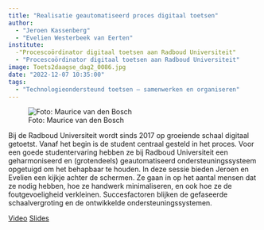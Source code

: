 ```yaml
---
title: "Realisatie geautomatiseerd proces digitaal toetsen"
author:
  - "Jeroen Kassenberg"
  - "Evelien Westerbeek van Eerten"
institute: 
  -"Procescoördinator digitaal toetsen aan Radboud Universiteit"
  - "Procescoördinator digitaal toetsen aan Radboud Universiteit"
image: Toets2daagse_dag2_0086.jpg
date: "2022-12-07 10:35:00"
tags: 
  - "Technologieondersteund toetsen – samenwerken en organiseren"
---
```


::: {.column-margin}
![Foto: Maurice van den Bosch](Toets2daagse_dag2_0086.jpg)
:::

Bij de Radboud Universiteit wordt sinds 2017 op groeiende schaal digitaal getoetst. Vanaf het begin is de student centraal gesteld in het proces. Voor een goede studentervaring hebben ze bij Radboud Universiteit een geharmoniseerd en (grotendeels) geautomatiseerd ondersteuningssysteem opgetuigd om het behapbaar te houden.
In deze sessie bieden Jeroen en Evelien een kijkje achter de schermen. Ze gaan in op het aantal mensen dat ze nodig hebben, hoe ze handwerk minimaliseren, en ook hoe ze de foutgevoeligheid verkleinen. Succesfactoren blijken de gefaseerde schaalvergroting en de ontwikkelde ondersteuningssystemen.

[Video](https://tilburguniversity.cloud.panopto.eu/Panopto/Pages/Viewer.aspx?id=d8cdcb4b-6528-4bcb-b15b-af3800f11c22){.btn .btn-primary}
[Slides](https://drive.google.com/file/d/1L4bzN6yrvkYUTWS7-zD8yliVTFk1poHL/view?usp=share_link){.btn .btn-primary}
